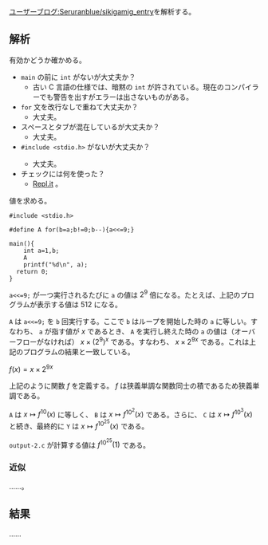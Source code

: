 [https://googology.wikia.org/ja/wiki/%E3%83%A6%E3%83%BC%E3%82%B6%E3%83%BC%E3%83%96%E3%83%AD%E3%82%B0:Seruranblue/sikigamig_entry?oldid=23186 ユーザーブログ:Seruranblue/sikigamig_entry]を解析する。

== 解析 ==

有効かどうか確かめる。

* <code>main</code> の前に <code>int</code> がないが大丈夫か？
** 古い C 言語の仕様では、暗黙の <code>int</code> が許されている。現在のコンパイラーでも警告を出すがエラーは出さないものがある。
* <code>for</code> 文を改行なしで重ねて大丈夫か？
** 大丈夫。
* スペースとタブが混在しているが大丈夫か？
** 大丈夫。
* <code><nowiki>#include <stdio.h><nowiki></code> がないが大丈夫か？
** 大丈夫。
* チェックには何を使った？
** [https://repl.it/languages/c Repl.it] 。

値を求める。

<pre>
#include <stdio.h>

#define A for(b=a;b!=0;b--){a<<=9;}

main(){
    int a=1,b;
    A
	printf("%d\n", a);
  return 0;
}
</pre>

<code>a<<=9;</code> が一つ実行されるたびに <code>a</code> の値は <math> 2 ^ 9 </math> 倍になる。たとえば、上記のプログラムが表示する値は <math> 512 </math> になる。

<code>A</code> は <code>a<<=9;</code> を <code>b</code> 回実行する。ここで <code>b</code> はループを開始した時の <code>a</code> に等しい。すなわち、 <code>a</code> が指す値が <math> x </math> であるとき、 <code>A</code> を実行し終えた時の <code>a</code> の値は（オーバーフローがなければ） <math> x \times { ( 2 ^ 9 ) } ^ x </math> である。すなわち、 <math> x \times 2 ^ { 9 x } </math> である。これは上記のプログラムの結果と一致している。

<math display="block"> f ( x ) = x \times 2 ^ { 9 x } </math>

上記のように関数 <math> f </math> を定義する。 <math> f </math> は狭義単調な関数同士の積であるため狭義単調である。

<code>A</code> は <math> x \mapsto f ^ { 10 } ( x ) </math> に等しく、 <code>B</code> は <math> x \mapsto f ^ { { 10 } ^ 2 } ( x ) </math> である。さらに、 <code>C</code> は <math> x \mapsto f ^ { { 10 } ^ 3 } ( x ) </math> と続き、最終的に <code>Y</code> は <math> x \mapsto f ^ { { 10 } ^ { 25 } } ( x ) </math> である。

<code>output-2.c</code> が計算する値は <math> f ^ { { 10 } ^ { 25 } } ( 1 ) </math> である。

=== 近似 ===

……。

== 結果 ==

……
